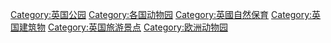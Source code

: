 [[Category:英国公园|Category:英国公园]]
[[Category:各国动物园|Category:各国动物园]]
[[Category:英國自然保育|Category:英國自然保育]]
[[Category:英国建筑物|Category:英国建筑物]]
[[Category:英国旅游景点|Category:英国旅游景点]]
[[Category:欧洲动物园|Category:欧洲动物园]]